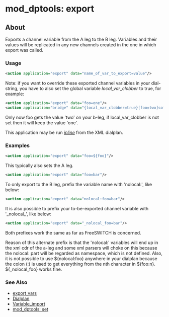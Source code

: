 
# mod_dptools: export 

 

## About

Exports a channel variable from the A leg to the B leg. Variables and their values will be replicated in any new channels created in the one in which export was called.

### Usage

```xml
<action application="export" data="name_of_var_to_export=value"/>
```

  
Note: if you want to override these exported channel variables in your dial-string, you have to also set the global variable _local\_var\_clobber_ to true, for example:

```xml
<action application="export" data="foo=one"/>
<action application="bridge" data="{local_var_clobber=true}[foo=two]sofia/gateway/someprovider/123"/>
```

Only now foo gets the value 'two' on your b-leg, if local_var_clobber is not set then it will keep the value 'one'.

This application may be run _[inline](../../Dialplan/XML-Dialplan/index.mdx#inline-actions)_ from the XML dialplan.

### Examples

```xml
<action application="export" data="foo=${foo}"/>
```

This typically also sets the A leg.

```xml
<action application="export" data="foo=bar"/>
```

To only export to the B leg, prefix the variable name with 'nolocal:', like below:

```xml
<action application="export" data="nolocal:foo=bar"/>
```

It is also possible to prefix your to-be-exported channel variable with '\_nolocal\_', like below:

```xml
<action application="export" data="_nolocal_foo=bar"/>
```

Both prefixes work the same as far as FreeSWITCH is concerned.

Reason of this alternate prefix is that the 'nolocal:' variables will end up in the xml cdr of the a-leg and some xml parsers will choke on this because the nolocal: part will be regarded as namespace, which is not defined. Also, it is not possible to use $\{nolocal:foo} anywhere in your dialplan because the colon (:) is used to get everything from the nth character in $\{foo:n}. $\{\_nolocal\_foo} works fine.

### See Also

* [export\_vars](../../../Channel-Variables-Catalog/export_vars_16353767.mdx)
* [Dialplan](../../Dialplan/index.mdx#about)
* [Variable\_import](../../Introduction/Variables/index.mdx#0-about)
* [mod\_dptools: set](./6586661.mdx#about)


